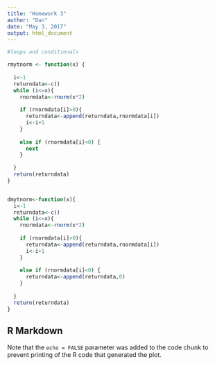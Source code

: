 ```yaml
---
title: "Homework 3"
author: "Dan"
date: "May 3, 2017"
output: html_document
---
```


```r
#loops and conditionals

rmytnorm <- function(x) { 
  
  i<-1
  returndata<-c()
  while (i<=x){
    rnormdata<-rnorm(x*2)
    
    if (rnormdata[i]>0){
      returndata<-append(returndata,rnormdata[i])
      i<-i+1
    }
    
    else if (rnormdata[i]<0) {
      next
    }
    
  }
  return(returndata)
}


dmytnorm<-function(x){
  i<-1
  returndata<-c()
  while (i<=x){
    rnormdata<-rnorm(x*2)
    
    if (rnormdata[i]>0){
      returndata<-append(returndata,rnormdata[i])
      i<-i+1
    }
    
    else if (rnormdata[i]<0) {
      returndata<-append(returndata,0)
    }
    
  }
  return(returndata)
}

```

## R Markdown



Note that the `echo = FALSE` parameter was added to the code chunk to prevent printing of the R code that generated the plot.
